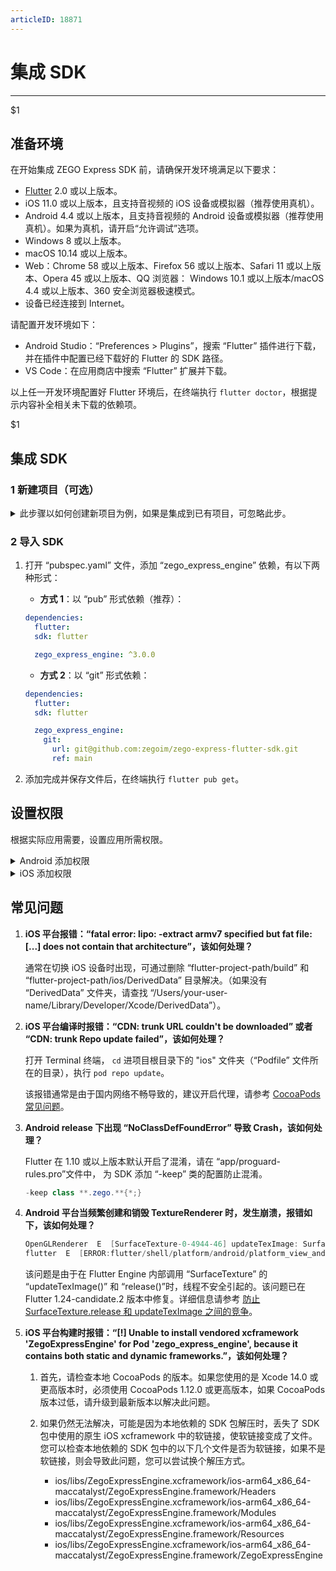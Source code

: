 ```yaml
---
articleID: 18871
---
```

# 集成 SDK

---

<Note title="Note">$1</Note>

## 准备环境  

在开始集成 ZEGO Express SDK 前，请确保开发环境满足以下要求： 
   
- [Flutter](https://flutter.dev/docs/get-started/install) 2.0 或以上版本。
- iOS 11.0 或以上版本，且支持音视频的 iOS 设备或模拟器（推荐使用真机）。
- Android 4.4 或以上版本，且支持音视频的 Android 设备或模拟器（推荐使用真机）。如果为真机，请开启“允许调试”选项。
- Windows 8 或以上版本。
- macOS 10.14 或以上版本。
- Web：Chrome 58 或以上版本、Firefox 56 或以上版本、Safari 11 或以上版本、Opera 45 或以上版本、QQ 浏览器： Windows 10.1 或以上版本/macOS 4.4 或以上版本、360 安全浏览器极速模式。
- 设备已经连接到 Internet。

请配置开发环境如下：

- Android Studio：“Preferences > Plugins”，搜索 “Flutter” 插件进行下载，并在插件中配置已经下载好的 Flutter 的 SDK 路径。
- VS Code：在应用商店中搜索 “Flutter” 扩展并下载。

以上任一开发环境配置好 Flutter 环境后，在终端执行 `flutter doctor`，根据提示内容补全相关未下载的依赖项。 

<Note title="Note">$1</Note> 

## 集成 SDK  

### 1 新建项目（可选）

<details class="zg-primary">   
    <summary>此步骤以如何创建新项目为例，如果是集成到已有项目，可忽略此步。</summary>  

请参考 [Flutter 文档 - Get Started](https://flutter.dev/docs/get-started/test-drive#create-app) 创建一个 Flutter 项目。 
</details>   

### 2 导入 SDK  

1. 打开 “pubspec.yaml” 文件，添加 “zego_express_engine” 依赖，有以下两种形式：

    - **方式 1**：以 “pub” 形式依赖（推荐）：
    
    ```yaml
    dependencies:
      flutter:
      sdk: flutter

      zego_express_engine: ^3.0.0
    ```  

    - **方式 2**：以 “git” 形式依赖：
    
    ```yaml
    dependencies:
      flutter:
      sdk: flutter

      zego_express_engine:
        git:
          url: git@github.com:zegoim/zego-express-flutter-sdk.git
          ref: main
    ```  

2. 添加完成并保存文件后，在终端执行 `flutter pub get`。

## 设置权限   

根据实际应用需要，设置应用所需权限。

<details class="zg-primary">
    <summary>Android 添加权限</summary>

进入 “app/src/main” 目录，打开 “AndroidManifest.xml” 文件，添加权限。 

<div class = 'mk-hint'> 

如果在构建发行版 APK（flutter build apk）期间启用了混淆（默认启用），则需要配置与 ZEGO 相关的类，防止混淆，请参考 [常见问题](18871#4)。
</div>   

```xml
<!-- Permissions required by the SDK -->
<uses-permission android:name="android.permission.ACCESS_WIFI_STATE" />
<uses-permission android:name="android.permission.RECORD_AUDIO" />
<uses-permission android:name="android.permission.INTERNET" />
<uses-permission android:name="android.permission.ACCESS_NETWORK_STATE" />
<uses-permission android:name="android.permission.CAMERA" />
<uses-permission android:name="android.permission.BLUETOOTH" />
<uses-permission android:name="android.permission.MODIFY_AUDIO_SETTINGS" />

<!-- Permissions required by the Demo App -->
<uses-permission android:name="android.permission.READ_PHONE_STATE" />
<uses-permission android:name="android.permission.WRITE_EXTERNAL_STORAGE" />
<uses-permission android:name="android.permission.WAKE_LOCK" />

<uses-feature android:glEsVersion="0x00020000" android:required="true" />
<uses-feature android:name="android.hardware.camera" />
<uses-feature android:name="android.hardware.camera.autofocus" />
```


因为 Android 6.0 在一些比较重要的权限上要求必须申请动态权限，不能只通过 “AndroidMainfest.xml” 文件申请静态权限。请自行在 [pub](http://pub.dev/) 上寻找第三方 flutter 插件来实现，或者在 Android 原生层参考执行如下代码，其中 “requestPermissions” 是 “Activity” 的方法。 


```java  
String[] permissionNeeded = {
    "android.permission.CAMERA",
    "android.permission.RECORD_AUDIO"};

if (Build.VERSION.SDK_INT >= Build.VERSION_CODES.M) {
    if (ContextCompat.checkSelfPermission(this, "android.permission.CAMERA") != PackageManager.PERMISSION_GRANTED ||
        ContextCompat.checkSelfPermission(this, "android.permission.RECORD_AUDIO") != PackageManager.PERMISSION_GRANTED) {
        requestPermissions(permissionNeeded, 101);
    }
}
```

具体的权限说明如下：

<table>
  
<tbody><tr>
<th>必要性</th>
<th>权限</th>
<th>权限说明</th>
<th>申请原因</th>
</tr>
<tr>
<td rowspan="7">必要权限</td>
<td>INTERNET</td>
<td>访问网络权限。</td>
<td>SDK 基本功能都需要在联网的情况下才可以使用。</td>
</tr>
<tr>
<td>ACCESS_WIFI_STATE</td>
<td>获取当前 WiFi 状态权限。</td>
<td rowspan="2">SDK 会根据网络状态的改变执行不同的操作。例如，当网络重连时，SDK 内部会将网络断开时的状态都恢复，用户不需进行额外操作。</td>
</tr>
<tr>
<td>ACCESS_NETWORK_STATE</td>
<td>获取当前网络状态权限。</td>
</tr>
<tr>
<td>CAMERA</td>
<td>访问相机权限。</td>
<td>预览和发送视频时，需要使用该权限。</td>
</tr>
<tr>
<td>RECORD_AUDIO</td>
<td>录制音频权限。</td>
<td>发送音频时，需要使用该权限。</td>
</tr>
<tr>
<td>BLUETOOTH</td>
<td>连接蓝牙设备权限。</td>
<td>连接蓝牙设备时，需要使用该权限。</td>
</tr>
<tr>
<td>MODIFY_AUDIO_SETTINGS</td>
<td>修改音频配置权限。</td>
<td>修改音频设备配置时，需要使用该权限。</td>
</tr>
<tr>
<td rowspan="2">非必要权限</td>
<td>READ_PHONE_STATE</td>
<td>允许以只读方式访问电话状态，包括当前的呼叫状态。</td>
<td>SDK 会根据当前的呼叫状态，启停音频设备。如监听到当前为呼叫状态，则 SDK 会自动停止使用音频设备，直到通话结束。</td>
</tr>
<tr>
<td>WRITE_EXTERNAL_STORAGE</td>
<td>内置 SDK 写权限。</td>
<td>若需要使用媒体播放器或音效播放器加载 Android 外部存储内的媒体资源文件，则需要申请此权限，否则 SDK 无法加载资源。</td>
</tr>
</tbody></table>


<Note title="Note">$1</Note>

</details>

<details class="zg-primary">
    <summary>iOS 添加权限</summary>

1. 打开项目，选择 “TARGETS > Info > Custom iOS Target Properties”。

    <Frame width="512" height="auto" caption=""><img src="https://storage.zego.im/sdk-doc/Pics/iOS/ZegoExpressEngine/Common/privacy-description.png" /></Frame>

2. 单击 “+” 按钮，添加摄像头和麦克风权限。

 - `Privacy - Camera Usage Description`

 - `Privacy - Microphone Usage Description`

3. 权限添加完成后，如图所示：

    <Frame width="512" height="auto" caption=""><img src="https://storage.zego.im/sdk-doc/Pics/iOS/ZegoExpressEngine/Common/privacy-description-done.png" /></Frame>

    <div class = 'mk-hint'>

    如果使用 Platform View，并且 Flutter 版本低于 1.22，则需要为 iOS 添加其他说明，请参考 [常见问题](18871#4)。
    </div>  

</details>


## 常见问题

1. **iOS 平台报错：“fatal error: lipo: -extract armv7 specified but fat file: [...] does not contain that architecture”，该如何处理？**

    通常在切换 iOS 设备时出现，可通过删除 “flutter-project-path/build” 和 “flutter-project-path/ios/DerivedData” 目录解决。（如果没有 “DerivedData” 文件夹，请查找 “/Users/your-user-name/Library/Developer/Xcode/DerivedData”）。

2. **iOS 平台编译时报错：“CDN: trunk URL couldn't be downloaded” 或者 “CDN: trunk Repo update failed”，该如何处理？**

    打开 Terminal 终端， `cd` 进项目根目录下的 "ios" 文件夹（“Podfile” 文件所在的目录），执行 `pod repo update`。

    该报错通常是由于国内网络不畅导致的，建议开启代理，请参考 [CocoaPods 常见问题](https://doc-zh.zego.im/faq/CocoaPods_question?product=HybridHierarchicalDeliverySystem&platform=macos)。

3. **Android release 下出现 “NoClassDefFoundError” 导致 Crash，该如何处理？**

    Flutter 在 1.10 或以上版本默认开启了混淆，请在 “app/proguard-rules.pro”文件中， 为 SDK 添加 “-keep” 类的配置防止混淆。

    ```java
    -keep class **.zego.**{*;}
    ```  

4. **Android 平台当频繁创建和销毁 TextureRenderer 时，发生崩溃，报错如下，该如何处理？**

    ```java
    OpenGLRenderer  E  [SurfaceTexture-0-4944-46] updateTexImage: SurfaceTexture is abandoned!
    flutter  E  [ERROR:flutter/shell/platform/android/platform_view_android_jni.cc(39)] java.lang.RuntimeException: Error during updateTexImage (see logcat for details)
    ```

    该问题是由于在 Flutter Engine 内部调用 “SurfaceTexture” 的 “updateTexImage()” 和 “release()”时，线程不安全引起的。该问题已在Flutter 1.24-candidate.2 版本中修复。详细信息请参考 [防止 SurfaceTexture.release 和 updateTexImage 之间的竞争](https://github.com/flutter/engine/pull/21777)。

5. **iOS 平台构建时报错：“[!] Unable to install vendored xcframework 'ZegoExpressEngine' for Pod 'zego_express_engine', because it contains both static and dynamic frameworks.”，该如何处理？**

    1. 首先，请检查本地 CocoaPods 的版本。如果您使用的是 Xcode 14.0 或更高版本时，必须使用 CocoaPods 1.12.0 或更高版本，如果 CocoaPods 版本过低，请升级到最新版本以解决此问题。

    2. 如果仍然无法解决，可能是因为本地依赖的 SDK 包解压时，丢失了 SDK 包中使用的原生 iOS xcframework 中的软链接，使软链接变成了文件。您可以检查本地依赖的 SDK 包中的以下几个文件是否为软链接，如果不是软链接，则会导致此问题，您可以尝试换个解压方式。

       - ios/libs/ZegoExpressEngine.xcframework/ios-arm64_x86_64-maccatalyst/ZegoExpressEngine.framework/Headers
       - ios/libs/ZegoExpressEngine.xcframework/ios-arm64_x86_64-maccatalyst/ZegoExpressEngine.framework/Modules
       - ios/libs/ZegoExpressEngine.xcframework/ios-arm64_x86_64-maccatalyst/ZegoExpressEngine.framework/Resources
       - ios/libs/ZegoExpressEngine.xcframework/ios-arm64_x86_64-maccatalyst/ZegoExpressEngine.framework/ZegoExpressEngine
